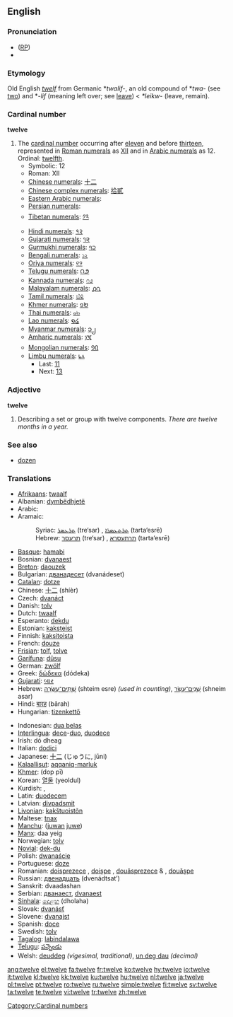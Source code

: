 {{wikipedia}}
==English==

{{rank|consider|provided|Rome|970|twelve|opposite|vast|isn't}}

===Pronunciation===
* ([[RP]]) {{IPA|/twelv/}}
* {{audio|en-us-twelve.ogg|Audio (US)}}

===Etymology===
Old English ''[[twelf]]'' from Germanic *''twalif-'', an old compound of *''twa-'' (see [[two]]) and *''-lif'' (meaning left over; see [[leave]]) < {{PIE.}} ''*leikw-'' (leave, remain).

===Cardinal number===
'''twelve'''

# The [[cardinal number]] occurring after [[eleven]] and before [[thirteen]], represented in [[Roman numerals]] as [[XII]] and in [[Arabic numeral]]s as 12. Ordinal: [[twelfth]].
#*Symbolic: 12
#*Roman: XII
#* [[w:Chinese numerals|Chinese numerals]]: [[十二]]
#* [[w:Chinese numerals|Chinese complex numerals]]: [[拾貳]]
#* [[w:Eastern Arabic numerals|Eastern Arabic numerals]]: {{ARchar|[[١٢]]}}
#* [[w:Eastern Arabic numerals|Persian numerals]]: {{FAchar|[[۱۲]]}}
#* [[w:Indian numerals|Tibetan numerals]]: [[༡༢]]
#* [[w:Indian numerals|Hindi numerals]]: [[१२]]
#* [[w:Indian numerals|Gujarati numerals]]: [[૧૨]]
#* [[w:Indian numerals|Gurmukhi numerals]]: [[੧੨]]
#* [[w:Indian numerals|Bengali numerals]]: [[১২]]
#* [[w:Indian numerals|Oriya numerals]]: [[୧୨]]
#* [[w:Indian numerals|Telugu numerals]]: [[౧౨]]
#* [[w:Indian numerals|Kannada numerals]]: [[೧೨]]
#* [[w:Indian numerals|Malayalam numerals]]: [[൧൨]]
#* [[w:Indian numerals|Tamil numerals]]: [[௰௨]]
#* [[w:Khmer script|Khmer numerals]]: [[១២]]
#* [[w:Thai numerals|Thai numerals]]: [[๑๒]]
#* [[w:Lao alphabet|Lao numerals]]: [[໑໒]]
#* [[w:Burmese alphabet|Myanmar numerals]]: [[၁၂]]
#* [[w:Amharic language|Amharic numerals]]: [[፲፪]]
#* [[w:Mongolian alphabet|Mongolian numerals]]: [[᠑᠒]]
#* [[w:Limbu language|Limbu numerals]]: [[᥇᥈]]
#**Last: [[eleven|11]]
#**Next: [[thirteen|13]]

===Adjective===
'''twelve'''

# Describing a set or group with twelve components. ''There are twelve months in a year.''

===See also===
*[[dozen]]

===Translations===
{{rfc-level|Translations at L3+}}
{{trans-top|number}}
*[[Afrikaans]]: [[twaalf]]
*Albanian: [[dymbëdhjetë]]
*Arabic: {{ARchar|[[اثنى عشر]]}} {{unicode|(’íθna ʕášar)}}
*Aramaic:
*:Syriac: [[ܬܪܥܣܪ]] (tre‘sar) {{m}}, [[ܬܪܬܥܣܪܐ]] (tarta‘esrē) {{f}}
*:Hebrew: [[תרעסר]] (tre‘sar) {{m}}, [[תרתעסרא]] (tarta‘esrē) {{f}}
*[[Basque]]: [[hamabi]]
*Bosnian: [[dvanaest]]
*[[Breton]]: [[daouzek]]
*Bulgarian: [[дванадесет]] (dvanádeset)
*[[Catalan]]: [[dotze]]
*Chinese: [[十二]] (shíèr)
*Czech: [[dvanáct]]
*Danish: [[tolv]]
*Dutch: [[twaalf]]
*Esperanto: [[dekdu]]
*Estonian: [[kaksteist]]
*Finnish: [[kaksitoista]]
*French: [[douze]]
*[[Frisian]]: [[tolf]], [[tolve]]
*[[Garífuna]]: [[dûsu]]
*German: [[zwölf]]
*Greek: [[δώδεκα]] (dódeka)
*[[Gujarati]]: [[બાર]]
*Hebrew: [[שתים עשרה|שְׁתֵּים־עֶשְׂרֵה]] (shteim esre) {{f}} ''(used in counting)'', [[שנים עשר|שְׁנֵים־עָשָׂר]] (shneim asar) {{m}}
*Hindi: [[बारह]] (bārah)
*Hungarian: [[tizenkettő]]
{{trans-mid}}
*Indonesian: [[dua belas]]
*[[Interlingua]]: [[dece]]-[[duo]], [[duodece]]
*Irish: dó dheag
*Italian: [[dodici]]
*Japanese: [[十二]] (じゅうに, jūni)
*[[Kalaallisut]]: [[aqqaniq-marluk]]
*[[Khmer]]: {{KMchar|[[ដប់ពីរ]]}} (dop pī)
*Korean: [[열둘]] (yeoldul)
*Kurdish: {{KUchar|[[دوانزه‌]]}}, {{KUchar|[[دوازده‌]]}}
*Latin: [[duodecem]]
*Latvian: [[divpadsmit]]
*[[Livonian]]: [[kakštuoistõn]]
*Maltese: [[tnax]]
*[[Manchu]]: ([[juwan]] [[juwe]])
*[[Manx]]: daa yeig
*Norwegian: [[tolv]]
*[[Novial]]: [[dek-du]]
*Polish: [[dwanaście]]
*Portuguese: [[doze]]
*Romanian: [[doisprezece]] {{m}}, [[doişpe]] {{italbrac|m, informal}}, [[douăsprezece]] {{f}} & {{n}}, [[douăşpe]] {{italbrac|f & n, informal}}
*Russian: [[двенадцать]] (dvenádtsat’)
*Sanskrit: dvaadashan
*Serbian: [[дванаест]], [[dvanaest]]
*[[Sinhala]]: [[දොළහ]] (dholaha)
*Slovak: [[dvanásť]]
*Slovene: [[dvanajst]]
*Spanish: [[doce]]
*Swedish: [[tolv]]
*[[Tagalog]]: [[labindalawa]]
*[[Telugu]]: [[పన్నెండు]]
*Welsh: [[deuddeg]] ''(vigesimal, traditional)'', [[un deg dau]] ''(decimal)''
{{trans-bottom}}

[[Category:Cardinal numbers]]

[[ang:twelve]]
[[el:twelve]]
[[fa:twelve]]
[[fr:twelve]]
[[ko:twelve]]
[[hy:twelve]]
[[io:twelve]]
[[it:twelve]]
[[kl:twelve]]
[[kk:twelve]]
[[ku:twelve]]
[[hu:twelve]]
[[nl:twelve]]
[[ja:twelve]]
[[pl:twelve]]
[[pt:twelve]]
[[ro:twelve]]
[[ru:twelve]]
[[simple:twelve]]
[[fi:twelve]]
[[sv:twelve]]
[[ta:twelve]]
[[te:twelve]]
[[vi:twelve]]
[[tr:twelve]]
[[zh:twelve]]